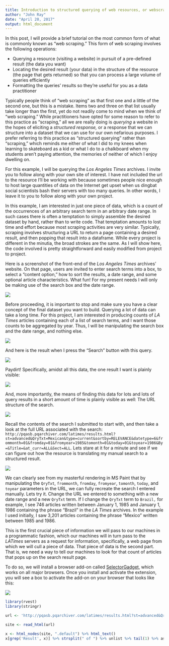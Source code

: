 ```yaml
---
title: Introduction to structured querying of web resources, or webscraping, with SelectorGadget, rvest, and patience
author: "John Ray"
date: "April 20, 2017"
output: html_document
---
```


In this post, I will provide a brief tutorial on the most common form of what is commonly known as "web scraping." This form of web scraping involves the following operations:

- Querying a resource (visiting a website) in pursuit of a pre-defined result (the data you want)
- Locating the desired result (your data) in the structure of the resource (the page that gets returned) so that you can process a large volume of queries efficiently
- Formatting the queries' results so they're useful for you as a data practitioner

Typically people think of "web scraping" as that first one and a little of the second one, but this is a mistake. Items two and three on that list usually take longer than the first, yet do not readily come to mind when we think of "web scraping." While practitioners have opted for some reason to refer to this practice as "scraping," all we are really doing is *querying* a website in the hopes of eliciting a *structured response,* or a response that we can structure into a dataset that we can use for our own nefarious purposes. I prefer referring to this practice as "structured querying" rather than "scraping," which reminds me either of what I did to my knees when learning to skateboard as a kid or what I do to a chalkboard when my students aren't paying attention, the memories of neither of which I enjoy dwelling on.

For this example, I will be querying the *Los Angeles Times* archives. I invite you to follow along with your own site of interest. I have not included the url to the resource I'll be working with because sometimes people nice enough to host large quantities of data on the Internet get upset when us dingbat social scientists bash their servers with too many queries. In other words, I leave it to you to follow along with your own project.

In this example, I am interested in just one piece of data, which is a count of the occurrences of an arbitrary search term in an arbitrary date range. In such cases there is often a temptation to simply assemble the desired dataset by hand, rather than to write code. That temptation amounts to lost time and effort because most scraping activities are very similar. Typically, scraping involves structuring a URL to return a page containing a desired result, and then popping that result into a dataframe. While every project is different in the minutia, the broad strokes are the same. As I will show here, the code involved is pretty straightforward and easily modified from project to project.

Here is a screenshot of the front-end of the *Los Angeles Times* archives' website. On that page, users are invited to enter search terms into a box, to select a "content option," how to sort the results, a date range, and some optional article characteristics. What fun! For my present needs I will only be making use of the search box and the date range.

![](r_webscraping_tutorial/1.png)

Before proceeding, it is important to stop and make sure you have a clear concept of the final dataset you want to build. Querying a lot of data can take a long time. For this project, I am interested in producing counts of *LA Times* articles containing each of a list of search terms, and I want those counts to be aggregated by year. Thus, I will be manipulating the search box and the date range, and nothing else.

![](r_webscraping_tutorial/2.png)

And here is the result when I press the "Search" button with this query.

![](r_webscraping_tutorial/3.png)

Paydirt! Specifically, amidst all this data, the one result I want is plainly visible:

![](r_webscraping_tutorial/4.png)

And, more importantly, the means of finding this data for lots and lots of query results in a short amount of time is plainly visible as well: The URL structure of the search.

![](r_webscraping_tutorial/5.png)

Recall the contents of the search I submitted to start with, and then take a look at the full URL associated with the search: `http://pqasb.pqarchiver.com/latimes/results.html?st=advanced&QryTxt=Mexican&type=current&sortby=RELEVANCE&datetype=6&frommonth=01&fromday=01&fromyear=1985&tomonth=01&today=01&toyear=1986&By=&Title=&at_curr=ALL&Sect=ALL`. Lets stare at it for a minute and see if we can figure out how the resource is translating my manual search to a structured result.

![](r_webscraping_tutorial/6.png)

We can clearly see from my masterful rendering in MS Paint that by manipulating the `QryTxt`, `frommonth`, `fromday`, `fromyear`, `tomonth`, `today`, and `toyear` parameters in the URL, we can fully recreate the search I entered manually. Lets try it. Change the URL we entered to something with a new date range and a new `QryTxt` term. If I change the `QryTxt` term to `Brazil,` for example, I see 746 articles written between January 1, 1985 and January 1, 1986 containing the phrase "Brazil" in the *LA Times* archives. In the example I used initially, I saw 3,201 articles containing the phrase "Mexico" written between 1985 and 1986.

This is the first crucial piece of information we will pass to our machines in a programmatic fashion, which our machines will in turn pass to the *LATimes* servers as a request for information, specifically, a web page from which we will cull a piece of data. That piece of data is the second part. That is, we need a way to tell our machines to look for that count of articles that pops up on the search result page.

To do so, we will install a browser add-on called [SelectorGadget](http://selectorgadget.com/), which works on all major browsers. Once you install and activate the extension, you will see a box to activate the add-on on your browser that looks like this:

![](r_webscraping_tutorial/7.png)

```r
library(rvest)
library(stringr)

url <- 'http://pqasb.pqarchiver.com/latimes/results.html?st=advanced&QryTxt=Mexico&type=current&sortby=RELEVANCE&datetype=6&frommonth=01&fromday=01&fromyear=1985&tomonth=01&today=01&toyear=1986&By=&Title=&at_curr=ALL&Sect=ALL'

site <- read_html(url)

x <- html_nodes(site, ".default") %>% html_text()
x[grep('Result', x)] %>% strsplit(" of ") %>% unlist %>% tail(1) %>% as.numeric
```

